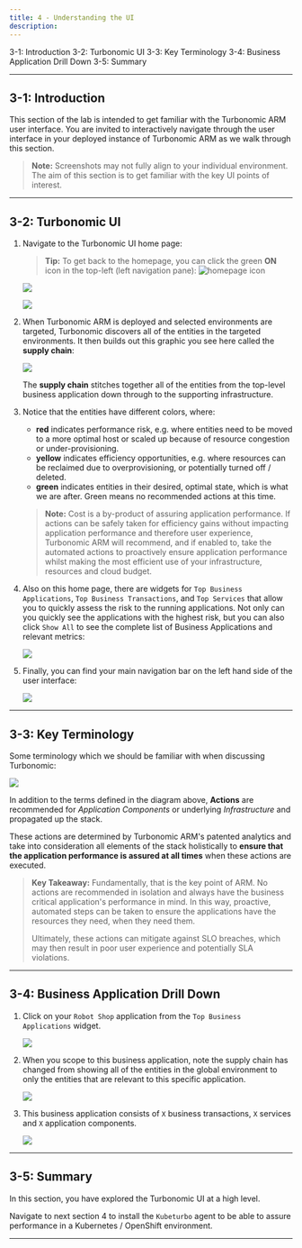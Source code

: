 ```yaml
---
title: 4 - Understanding the UI
description:
---
```


<AnchorLinks>
  <AnchorLink>3-1: Introduction</AnchorLink>
  <AnchorLink>3-2: Turbonomic UI</AnchorLink>
  <AnchorLink>3-3: Key Terminology</AnchorLink>
  <AnchorLink>3-4: Business Application Drill Down</AnchorLink>
  <AnchorLink>3-5: Summary</AnchorLink>
</AnchorLinks>

---

## 3-1: Introduction

This section of the lab is intended to get familiar with the Turbonomic ARM
user interface. You are invited to interactively navigate through the user
interface in your deployed instance of Turbonomic ARM as we walk through this
section.

> **Note:** Screenshots may not fully align to your individual environment.
> The aim of this section is to get familiar with the key UI points of
> interest.

---

## 3-2: Turbonomic UI

1. Navigate to the Turbonomic UI home page:

   > **Tip:** To get back to the homepage, you can click the green **ON** icon
   > in the top-left (left navigation pane):
   > ![homepage icon](images/homepage-icon.png)

   ![](images/turboUI-1.png)

   ![](images/turboUI-2.png)

1. When Turbonomic ARM is deployed and selected environments are targeted,
   Turbonomic discovers all of the entities in the targeted environments. It
   then builds out this graphic you see here called the **supply chain**:

   ![](images/turboUI-3.png)

   The **supply chain** stitches together all of the entities from the top-level
   business application down through to the supporting infrastructure.

1. Notice that the entities have different colors, where:

   - **red** indicates performance risk, e.g. where entities need to be moved to
     a more optimal host or scaled up because of resource congestion or
     under-provisioning.
   - **yellow** indicates efficiency opportunities, e.g. where resources can be
     reclaimed due to overprovisioning, or potentially turned off / deleted.
   - **green** indicates entities in their desired, optimal state, which is what
     we are after. Green means no recommended actions at this time.

   > **Note:** Cost is a by-product of assuring application performance. If
   > actions can be safely taken for efficiency gains without impacting
   > application performance and therefore user experience, Turbonomic ARM
   > will recommend, and if enabled to, take the automated actions to
   > proactively ensure application performance whilst making the most
   > efficient use of your infrastructure, resources and cloud budget.

1. Also on this home page, there are widgets for `Top Business Applications`,
   `Top Business Transactions`, and `Top Services` that allow you to quickly
   assess the risk to the running applications. Not only can you quickly see the
   applications with the highest risk, but you can also click `Show All` to see
   the complete list of Business Applications and relevant metrics:

   ![](images/turboUI-4.png)

1. Finally, you can find your main navigation bar on the left hand side of the
   user interface:

   ![](images/turboUI-5.png)

---

## 3-3: Key Terminology

Some terminology which we should be familiar with when discussing Turbonomic:

![](images/keyTerminology-1.png)

In addition to the terms defined in the diagram above, **Actions** are
recommended for _Application Components_ or underlying _Infrastructure_ and
propagated up the stack.

These actions are determined by Turbonomic ARM's patented analytics and take
into consideration all elements of the stack holistically to **ensure that the
application performance is assured at all times** when these actions are
executed.

> **Key Takeaway:** Fundamentally, that is the key point of ARM. No actions are
> recommended in isolation and always have the business critical application's
> performance in mind. In this way, proactive, automated steps can be taken
> to ensure the applications have the resources they need, when they need them.
>
> Ultimately, these actions can mitigate against SLO breaches, which may then
> result in poor user experience and potentially SLA violations.

---

## 3-4: Business Application Drill Down

1. Click on your `Robot Shop` application from the `Top Business Applications`
   widget.

   ![](images/turboUI-6.png)

1. When you scope to this business application, note the supply chain has
   changed from showing all of the entities in the global environment to only
   the entities that are relevant to this specific application.

   ![](images/turboUI-7.png)

1. This business application consists of `X` business transactions, `X` services
   and `X` application components.

   ![](images/turboUI-8.png)

---

## 3-5: Summary

In this section, you have explored the Turbonomic UI at a high level.

Navigate to next section 4 to install the `Kubeturbo` agent to be able to
assure performance in a Kubernetes / OpenShift environment.

---
